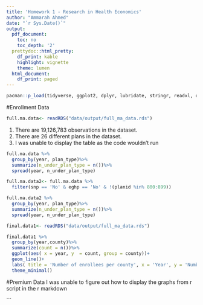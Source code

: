 ```yaml
---
title: 'Homework 1 - Research in Health Economics'
author: "Ammarah Ahmed"
date: "`r Sys.Date()`"
output:
  pdf_document:
    toc: no
    toc_depth: '2'
  prettydoc::html_pretty:
    df_print: kable
    highlight: vignette
    theme: lumen
  html_document:
    df_print: paged
---
```

```r
pacman::p_load(tidyverse, ggplot2, dplyr, lubridate, stringr, readxl, data.table, gdata, readr)
```

#Enrollment Data

```r
full.ma.data<- readRDS("data/output/full_ma_data.rds")
```
1. There are 19,126,783 observations in the dataset. 
2. There are 26 different plans in the dataset.
3. I was unable to display the table as the code wouldn't run
```r
full.ma.data %>% 
  group_by(year, plan_type)%>% 
  summarize(n_under_plan_type = n())%>% 
  spread(year, n_under_plan_type)
```
```r
full.ma.data2<- full.ma.data %>% 
  filter(snp == 'No' & eghp == 'No' & !(planid %in% 800:899))
```
```r
full.ma.data2 %>% 
  group_by(year, plan_type)%>% 
  summarize(n_under_plan_type = n())%>% 
  spread(year, n_under_plan_type)
```

```r
final.data1<- readRDS("data/output/full_ma_data.rds")
```
```r
final.data1 %>% 
  group_by(year,county)%>% 
  summarize(count = n())%>%
  ggplot(aes( x = year, y  = count, group = county))+
  geom_line()+
  labs( title = 'Number of enrollees per county', x = 'Year', y = 'Number of enrollees')+
  theme_minimal()
```

#Premium Data
I was unable to figure out how to display the graphs from r script in the r markdown

```

